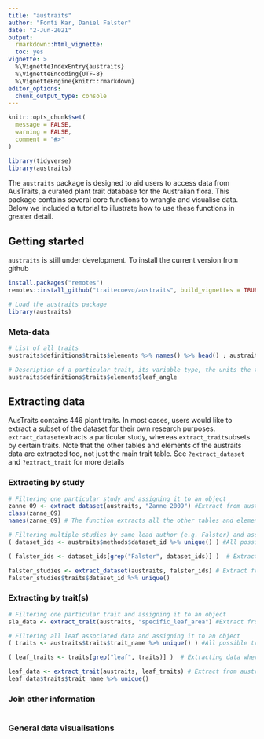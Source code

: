 ```yaml
---
title: "austraits"
author: "Fonti Kar, Daniel Falster"
date: "2-Jun-2021"
output: 
  rmarkdown::html_vignette:
  toc: yes
vignette: >
  %\VignetteIndexEntry{austraits}
  %\VignetteEncoding{UTF-8}
  %\VignetteEngine{knitr::rmarkdown}
editor_options: 
  chunk_output_type: console
---
```


```r
knitr::opts_chunk$set(
  message = FALSE,
  warning = FALSE,
  comment = "#>"
)

library(tidyverse)
library(austraits)
```

The `austraits` package is designed to aid users to access data from AusTraits, a curated plant trait database for the Australian flora. This package contains several core functions to wrangle and visualise data. Below we included a tutorial to illustrate how to use these functions in greater detail. 

## Getting started
`austraits` is still under development. To install the current version from github 
```r
install.packages("remotes")
remotes::install_github("traitecoevo/austraits", build_vignettes = TRUE)

# Load the austraits package
library(austraits)
```

### Meta-data
```r
# List of all traits
austraits$definitions$traits$elements %>% names() %>% head() ; austraits$definitions$traits$elements %>% names() %>% tail() 

# Description of a particular trait, its variable type, the units the trait is measured in and the range of trait values
austraits$definitions$traits$elements$leaf_angle
```

## Extracting data
AusTraits contains 446 plant traits. In most cases, users would like to extract a subset of the dataset for their own research purposes. `extract_dataset`extracts a particular study, whereas `extract_trait`subsets by certain traits. Note that the other tables and elements of the austraits data are extracted too, not just the main trait table. See `?extract_dataset` and `?extract_trait` for more details

### Extracting by study

```r
# Filtering one particular study and assigning it to an object
zanne_09 <- extract_dataset(austraits, "Zanne_2009") #Extract from austraits
class(zanne_09) 
names(zanne_09) # The function extracts all the other tables and elements

# Filtering multiple studies by same lead author (e.g. Falster) and assigning it to an object
( dataset_ids <- austraits$methods$dataset_id %>% unique() ) #All possible dataset_ids 

( falster_ids <- dataset_ids[grep("Falster", dataset_ids)] )  # Extracting dataset_ids with lead author "Falster" 

falster_studies <- extract_dataset(austraits, falster_ids) # Extract from austraits
falster_studies$traits$dataset_id %>% unique() 
```

### Extracting by trait(s)
```r
# Filtering one particular trait and assigning it to an object
sla_data <- extract_trait(austraits, "specific_leaf_area") #Extract from austraits

# Filtering all leaf associated data and assigning it to an object
( traits <- austraits$traits$trait_name %>% unique() ) #All possible traits 

( leaf_traits <- traits[grep("leaf", traits)] )  # Extracting data where "leaf" occurs in the trait_name

leaf_data <- extract_trait(austraits, leaf_traits) # Extract from austraits
leaf_data$traits$trait_name %>% unique() 
```

### Join other information
```r

```

### General data visualisations
```r

```

